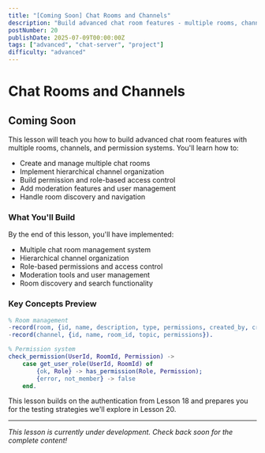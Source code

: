 ```yaml
---
title: "[Coming Soon] Chat Rooms and Channels"
description: "Build advanced chat room features - multiple rooms, channels, permissions, moderation, and hierarchical organization for scalable chat systems"
postNumber: 20
publishDate: 2025-07-09T00:00:00Z
tags: ["advanced", "chat-server", "project"]
difficulty: "advanced"
---
```


# Chat Rooms and Channels

## Coming Soon

This lesson will teach you how to build advanced chat room features with multiple rooms, channels, and permission systems. You'll learn how to:

- Create and manage multiple chat rooms
- Implement hierarchical channel organization
- Build permission and role-based access control
- Add moderation features and user management
- Handle room discovery and navigation

### What You'll Build

By the end of this lesson, you'll have implemented:

- Multiple chat room management system
- Hierarchical channel organization
- Role-based permissions and access control
- Moderation tools and user management
- Room discovery and search functionality

### Key Concepts Preview

```erlang
% Room management
-record(room, {id, name, description, type, permissions, created_by, created_at}).
-record(channel, {id, name, room_id, topic, permissions}).

% Permission system
check_permission(UserId, RoomId, Permission) ->
    case get_user_role(UserId, RoomId) of
        {ok, Role} -> has_permission(Role, Permission);
        {error, not_member} -> false
    end.
```

This lesson builds on the authentication from Lesson 18 and prepares you for the testing strategies we'll explore in Lesson 20.

---

_This lesson is currently under development. Check back soon for the complete content!_
